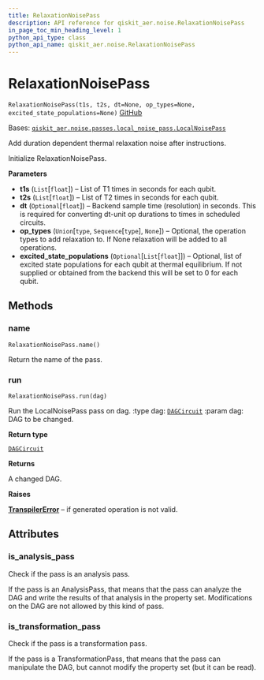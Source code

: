 ```yaml
---
title: RelaxationNoisePass
description: API reference for qiskit_aer.noise.RelaxationNoisePass
in_page_toc_min_heading_level: 1
python_api_type: class
python_api_name: qiskit_aer.noise.RelaxationNoisePass
---
```


# RelaxationNoisePass

<span id="qiskit_aer.noise.RelaxationNoisePass" />

`RelaxationNoisePass(t1s, t2s, dt=None, op_types=None, excited_state_populations=None)` [GitHub](https://github.com/qiskit/qiskit-aer/tree/stable/0.12/qiskit_aer/noise/passes/relaxation_noise_pass.py "view source code")

Bases: [`qiskit_aer.noise.passes.local_noise_pass.LocalNoisePass`](qiskit_aer.noise.LocalNoisePass "qiskit_aer.noise.passes.local_noise_pass.LocalNoisePass")

Add duration dependent thermal relaxation noise after instructions.

Initialize RelaxationNoisePass.

**Parameters**

*   **t1s** (`List`\[`float`]) – List of T1 times in seconds for each qubit.
*   **t2s** (`List`\[`float`]) – List of T2 times in seconds for each qubit.
*   **dt** (`Optional`\[`float`]) – Backend sample time (resolution) in seconds. This is required for converting dt-unit op durations to times in scheduled circuits.
*   **op\_types** (`Union`\[`type`, `Sequence`\[`type`], `None`]) – Optional, the operation types to add relaxation to. If None relaxation will be added to all operations.
*   **excited\_state\_populations** (`Optional`\[`List`\[`float`]]) – Optional, list of excited state populations for each qubit at thermal equilibrium. If not supplied or obtained from the backend this will be set to 0 for each qubit.

## Methods

### name

<span id="qiskit_aer.noise.RelaxationNoisePass.name" />

`RelaxationNoisePass.name()`

Return the name of the pass.

### run

<span id="qiskit_aer.noise.RelaxationNoisePass.run" />

`RelaxationNoisePass.run(dag)`

Run the LocalNoisePass pass on dag. :type dag: [`DAGCircuit`](qiskit.dagcircuit.DAGCircuit "qiskit.dagcircuit.dagcircuit.DAGCircuit") :param dag: DAG to be changed.

**Return type**

[`DAGCircuit`](qiskit.dagcircuit.DAGCircuit "qiskit.dagcircuit.dagcircuit.DAGCircuit")

**Returns**

A changed DAG.

**Raises**

[**TranspilerError**](qiskit.transpiler.TranspilerError "qiskit.transpiler.TranspilerError") – if generated operation is not valid.

## Attributes

<span id="qiskit_aer.noise.RelaxationNoisePass.is_analysis_pass" />

### is\_analysis\_pass

Check if the pass is an analysis pass.

If the pass is an AnalysisPass, that means that the pass can analyze the DAG and write the results of that analysis in the property set. Modifications on the DAG are not allowed by this kind of pass.

<span id="qiskit_aer.noise.RelaxationNoisePass.is_transformation_pass" />

### is\_transformation\_pass

Check if the pass is a transformation pass.

If the pass is a TransformationPass, that means that the pass can manipulate the DAG, but cannot modify the property set (but it can be read).

